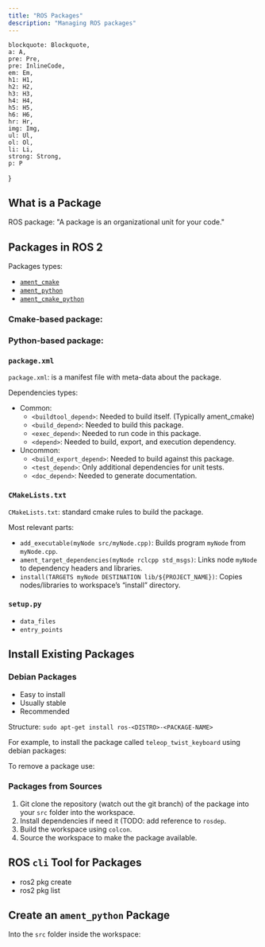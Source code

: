 ```yaml
---
title: "ROS Packages"
description: "Managing ROS packages"
---
```


    blockquote: Blockquote,
    a: A,
    pre: Pre,
    pre: InlineCode,
    em: Em,
    h1: H1,
    h2: H2,
    h3: H3,
    h4: H4,
    h5: H5,
    h6: H6,
    hr: Hr,
    img: Img,
    ul: Ul,
    ol: Ol,
    li: Li,
    strong: Strong,
    p: P
}


## What is a Package

ROS package: "A package is an organizational unit for your code."

## Packages in ROS 2

Packages types:
- [`ament_cmake`](https://docs.ros.org/en/humble/How-To-Guides/Ament-CMake-Documentation.html)
- [`ament_python`](https://docs.ros.org/en/humble/How-To-Guides/Developing-a-ROS-2-Package.html)
- [`ament_cmake_python`](https://docs.ros.org/en/humble/How-To-Guides/Ament-CMake-Python-Documentation.html)

### Cmake-based package:

<Terminal
    title="ament_cmake package structure"
    prompt={false}
    content="my_package/\
├── CMakeLists.txt\
├── include/my_package/\
├── package.xml\
└── src/"
/>

### Python-based package:

<Terminal
    title="ament_python package structure"
    prompt={false}
    content="my_package/\
├── package.xml\
├── resource/my_package\
├── setup.cfg\
├── setup.py\
└── my_package/"
/>


### `package.xml`

`package.xml`: is a manifest file with meta-data about the package.

Dependencies types:
- Common:
    - `<buildtool_depend>`: Needed to build itself. (Typically ament_cmake)
    - `<build_depend>`: Needed to build this package.
    - `<exec_depend>`: Needed to run code in this package.
    - `<depend>`: Needed to build, export, and execution dependency.
- Uncommon:
    - `<build_export_depend>`: Needed to build against this package.
    - `<test_depend>`: Only additional dependencies for unit tests.
    - `<doc_depend>`: Needed to generate documentation.

### `CMakeLists.txt`

`CMakeLists.txt`: standard cmake rules to build the package.

Most relevant parts:
- `add_executable(myNode src/myNode.cpp)`: Builds program `myNode` from `myNode.cpp`.
- `ament_target_dependencies(myNode rclcpp std_msgs)`: Links node `myNode` to dependency headers and libraries.
- `install(TARGETS myNode DESTINATION lib/${PROJECT_NAME})`: Copies nodes/libraries to workspace’s “install” directory.

### `setup.py`

- `data_files`
- `entry_points`

## Install Existing Packages

### Debian Packages

- Easy to install
- Usually stable
- Recommended

Structure: `sudo apt-get install ros-<DISTRO>-<PACKAGE-NAME>`

For example, to install the package called `teleop_twist_keyboard` using debian packages:

<Important
    note="When installing ros packages using debian packages replace '_' with '-'"
/>

<Terminal
    title="install packages from debian packages"
    content="sudo apt-get install ros-humble-teleop-twist-keyboard"
/>

To remove a package use:

<Terminal
    title="remove a package (but not dependencies)"
    content="sudo apt-get remove ros-<DISTRO>-<PACKAGE-NAME>"
/>

### Packages from Sources

1. Git clone the repository (watch out the git branch) of the package into your `src` folder into the workspace.
2. Install dependencies if need it (TODO: add reference to `rosdep`.
3. Build the workspace using `colcon`.
4. Source the workspace to make the package available.

## ROS `cli` Tool for Packages

- ros2 pkg create
- ros2 pkg list

## Create an `ament_python` Package

Into the `src` folder inside the workspace:

<Terminal
    title="create a ament_python package"
    content="cd ~/ros2_ws/src/\
    ros2 pkg create my_package --build-type ament_python --dependencies rclpy std_msgs"
/>

<Important
    note="Don't forget to build and source the workspace after adding packages to it."
/>
